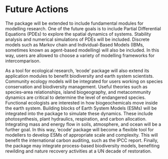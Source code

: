 # Future Actions

The package will be extended to include fundamental modules for modelling research. One of the future goals is to include Partial Differential Equations (PDEs) to explore the spatial dynamics of systems. Stability analysis and numerical simulations of PDEs will be included. Discrete models such as Markov chain and Individual-Based Models (IBMs, sometimes known as agent-based modelling) will also be included. In this way, users are allowed to choose a variety of modelling frameworks for intercomparison. 

As a tool for ecological research, ‘ecode’ package will also extend its application modules to benefit biodiversity and earth system scientists. Community ecology models will be integrated for users working on species conservation and biodiversity management. Useful theories such as species–area relationships, island biogeography, and metacommunity dynamics are critical to determine the level of endangered species. Functional ecologists are interested in how biogeochemicals move inside the earth system. Building blocks of Earth System Models (ESMs) will be integrated into the package to simulate these dynamics. These include photosynthesis, plant hydraulics, respiration, and carbon allocation. Integrating mass and energy flow in soils, atmosphere, and ocean will be a further goal. In this way, ‘ecode’ package will become a flexible tool for modellers to develop ESMs of appropriate scale and complexity. This will benefit the international carbon auditing, such as the IPCC report. Finally, the package may integrate process-based biodiversity models, benefiting rewilding and nature recovery activities at a UN decade of restoration. 
